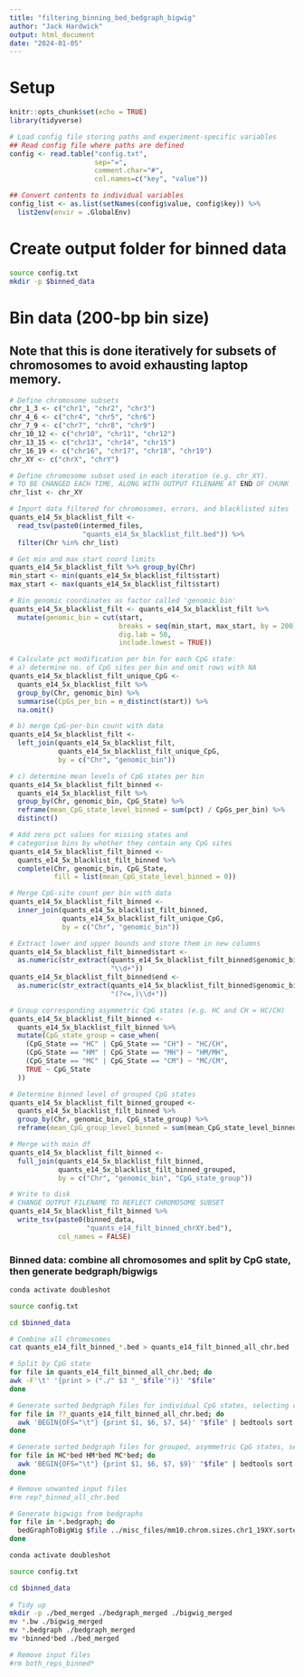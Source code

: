 ```yaml
---
title: "filtering_binning_bed_bedgraph_bigwig"
author: "Jack Hardwick"
output: html_document
date: "2024-01-05"
---
```


# Setup
```r
knitr::opts_chunk$set(echo = TRUE)
library(tidyverse)

# Load config file storing paths and experiment-specific variables
## Read config file where paths are defined
config <- read.table("config.txt", 
                     sep="=", 
                     comment.char="#", 
                     col.names=c("key", "value"))

## Convert contents to individual variables
config_list <- as.list(setNames(config$value, config$key)) %>%
  list2env(envir = .GlobalEnv)
```

# Create output folder for binned data
```bash
source config.txt
mkdir -p $binned_data
```

# Bin data (200-bp bin size)
## Note that this is done iteratively for subsets of chromosomes to avoid exhausting laptop memory.
```r
# Define chromosome subsets
chr_1_3 <- c("chr1", "chr2", "chr3")
chr_4_6 <- c("chr4", "chr5", "chr6")
chr_7_9 <- c("chr7", "chr8", "chr9")
chr_10_12 <- c("chr10", "chr11", "chr12")
chr_13_15 <- c("chr13", "chr14", "chr15")
chr_16_19 <- c("chr16", "chr17", "chr18", "chr19")
chr_XY <- c("chrX", "chrY")

# Define chromosome subset used in each iteration (e.g. chr_XY).
# TO BE CHANGED EACH TIME, ALONG WITH OUTPUT FILENAME AT END OF CHUNK
chr_list <- chr_XY

# Import data filtered for chromosomes, errors, and blacklisted sites
quants_e14_5x_blacklist_filt <-
  read_tsv(paste0(intermed_files,
                  "quants_e14_5x_blacklist_filt.bed")) %>%
  filter(Chr %in% chr_list)

# Get min and max start coord limits
quants_e14_5x_blacklist_filt %>% group_by(Chr)
min_start <- min(quants_e14_5x_blacklist_filt$start)
max_start <- max(quants_e14_5x_blacklist_filt$start)

# Bin genomic coordinates as factor called 'genomic_bin'
quants_e14_5x_blacklist_filt <- quants_e14_5x_blacklist_filt %>%
  mutate(genomic_bin = cut(start,
                           breaks = seq(min_start, max_start, by = 200),
                           dig.lab = 50,
                           include.lowest = TRUE))

# Calculate pct modification per bin for each CpG state:
# a) determine no. of CpG sites per bin and omit rows with NA
quants_e14_5x_blacklist_filt_unique_CpG <-
  quants_e14_5x_blacklist_filt %>%
  group_by(Chr, genomic_bin) %>%
  summarise(CpGs_per_bin = n_distinct(start)) %>%
  na.omit()

# b) merge CpG-per-bin count with data
quants_e14_5x_blacklist_filt <-
  left_join(quants_e14_5x_blacklist_filt,
            quants_e14_5x_blacklist_filt_unique_CpG,
            by = c("Chr", "genomic_bin"))

# c) determine mean levels of CpG states per bin
quants_e14_5x_blacklist_filt_binned <-
  quants_e14_5x_blacklist_filt %>%
  group_by(Chr, genomic_bin, CpG_State) %>%
  reframe(mean_CpG_state_level_binned = sum(pct) / CpGs_per_bin) %>%
  distinct()

# Add zero pct values for missing states and
# categorise bins by whether they contain any CpG sites
quants_e14_5x_blacklist_filt_binned <-
  quants_e14_5x_blacklist_filt_binned %>%
  complete(Chr, genomic_bin, CpG_State,
           fill = list(mean_CpG_state_level_binned = 0))

# Merge CpG-site count per bin with data
quants_e14_5x_blacklist_filt_binned <-
  inner_join(quants_e14_5x_blacklist_filt_binned,
             quants_e14_5x_blacklist_filt_unique_CpG,
             by = c("Chr", "genomic_bin"))

# Extract lower and upper bounds and store them in new columns
quants_e14_5x_blacklist_filt_binned$start <-
  as.numeric(str_extract(quants_e14_5x_blacklist_filt_binned$genomic_bin,
                         "\\d+"))
quants_e14_5x_blacklist_filt_binned$end <-
  as.numeric(str_extract(quants_e14_5x_blacklist_filt_binned$genomic_bin,
                         "(?<=,)\\d+"))

# Group corresponding asymmetric CpG states (e.g. HC and CH = HC/CH)
quants_e14_5x_blacklist_filt_binned <-
  quants_e14_5x_blacklist_filt_binned %>%
  mutate(CpG_state_group = case_when(
    (CpG_State == "HC" | CpG_State == "CH") ~ "HC/CH",
    (CpG_State == "HM" | CpG_State == "MH") ~ "HM/MH",
    (CpG_State == "MC" | CpG_State == "CM") ~ "MC/CM",
    TRUE ~ CpG_State
  ))

# Determine binned level of grouped CpG states
quants_e14_5x_blacklist_filt_binned_grouped <-
  quants_e14_5x_blacklist_filt_binned %>%
  group_by(Chr, genomic_bin, CpG_state_group) %>%
  reframe(mean_CpG_group_level_binned = sum(mean_CpG_state_level_binned))

# Merge with main df
quants_e14_5x_blacklist_filt_binned <-
  full_join(quants_e14_5x_blacklist_filt_binned,
            quants_e14_5x_blacklist_filt_binned_grouped,
            by = c("Chr", "genomic_bin", "CpG_state_group"))

# Write to disk
# CHANGE OUTPUT FILENAME TO REFLECT CHROMOSOME SUBSET
quants_e14_5x_blacklist_filt_binned %>%
  write_tsv(paste0(binned_data, 
                   "quants_e14_filt_binned_chrXY.bed"),
            col_names = FALSE)
```

### Binned data: combine all chromosomes and split by CpG state, then generate bedgraph/bigwigs
```zsh
conda activate doubleshot

source config.txt

cd $binned_data

# Combine all chromosomes
cat quants_e14_filt_binned_*.bed > quants_e14_filt_binned_all_chr.bed

# Split by CpG state 
for file in quants_e14_filt_binned_all_chr.bed; do
awk -F'\t' '{print > ("./" $3 "_'$file'")}' "$file"
done

# Generate sorted bedgraph files for individual CpG states, selecting columns and placing in following order: (1) chr, (2) bin start, (3) bin end, (4) percentage modification across bin
for file in ??_quants_e14_filt_binned_all_chr.bed; do
  awk 'BEGIN{OFS="\t"} {print $1, $6, $7, $4}' "$file" | bedtools sort -i - > "${file%%.bed}.bedgraph"
done

# Generate sorted bedgraph files for grouped, asymmetric CpG states, selecting columns and placing in following order: (1) chr, (2) bin start, (3) bin end, (4) grouped percentage modification across bin
for file in HC*bed HM*bed MC*bed; do
  awk 'BEGIN{OFS="\t"} {print $1, $6, $7, $9}' "$file" | bedtools sort -i - > "${file%%.bed}.grouped.bedgraph"
done

# Remove unwanted input files
#rm rep?_binned_all_chr.bed

# Generate bigwigs from bedgraphs
for file in *.bedgraph; do
  bedGraphToBigWig $file ../misc_files/mm10.chrom.sizes.chr1_19XY.sorted ${file%%.bedgraph}.bw
done
```

```zsh
conda activate doubleshot

source config.txt

cd $binned_data
  
# Tidy up
mkdir -p ./bed_merged ./bedgraph_merged ./bigwig_merged
mv *.bw ./bigwig_merged
mv *.bedgraph ./bedgraph_merged
mv *binned*bed ./bed_merged

# Remove input files
#rm both_reps_binned*
```
